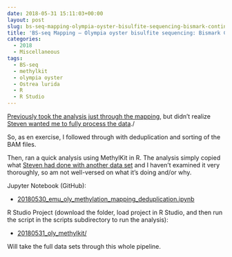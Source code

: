 ```yaml
---
date: 2018-05-31 15:11:03+00:00
layout: post
slug: bs-seq-mapping-olympia-oyster-bisulfite-sequencing-bismark-continued
title: 'BS-seq Mapping – Olympia oyster bisulfite sequencing: Bismark Continued'
categories:
  - 2018
  - Miscellaneous
tags:
  - BS-seq
  - methylkit
  - olympia oyster
  - Ostrea lurida
  - R
  - R Studio
---
```


[Previously took the analysis just through the mapping](https://robertslab.github.io/sams-notebook/posts/2018/2018-05-08-bs-seq-mapping-olympia-oyster-bisulfite-sequencing-trimgalore-fastqc-bismark/), but didn't realize [Steven wanted me to fully process the data](https://github.com/RobertsLab/resources/issues/225#issuecomment-390408604)./

So, as en exercise, I followed through with deduplication and sorting of the BAM files.

Then, ran a quick analysis using MethylKit in R. The analysis simply copied what [Steven had done with another data set](https://sr320.github.io/MethylKittens/) and I haven't examined it very thoroughly, so am not well-versed on what it's doing and/or why.

Jupyter Notebook (GitHub):





  * [20180530_emu_oly_methylation_mapping_deduplication.ipynb](https://github.com/sr320/LabDocs/blob/master/jupyter_nbs/sam/20180530_emu_oly_methylation_mapping_deduplication.ipynb)



R Studio Project (download the folder, load project in R Studio, and then run the script in the scripts subdirectory to run the analysis):



  * [20180531_oly_methylkit/](https://owl.fish.washington.edu/Athaliana/20180531_oly_methylkit/)



Will take the full data sets through this whole pipeline.
